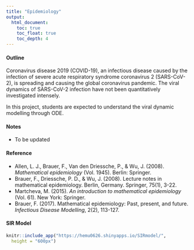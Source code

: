 ```yaml
---
title: "Epidemiology"
output:
  html_document:
    toc: true
    toc_float: true
    toc_depth: 4
---
```


#### Outline

Coronavirus disease 2019 (COVID-19), an infectious disease caused by the infection of severe acute respiratory syndrome coronavirus 2 (SARS-CoV-2), is spreading and causing the global coronavirus pandemic. The viral dynamics of SARS-CoV-2 infection have not been quantitatively investigated intensely.

In this project, students are expected to understand the viral dynamic modelling through ODE.

#### Notes

  * To be updated
  

#### Reference

  * Allen, L. J., Brauer, F., Van den Driessche, P., \& Wu, J. (2008). *Mathematical epidemiology* (Vol. 1945). Berlin: Springer.
  * Brauer, F., Driessche, P. D., & Wu, J. (2008). Lecture notes in mathematical epidemiology. Berlin, Germany. Springer, 75(1), 3-22.
  * Martcheva, M. (2015). *An introduction to mathematical epidemiology* (Vol. 61). New York: Springer.
  * Brauer, F. (2017). Mathematical epidemiology: Past, present, and future. *Infectious Disease Modelling*, 2(2), 113-127.
  
  
#### SIR Model

```r
knitr::include_app("https://hemu0626.shinyapps.io/SIRmodel/",
  height = "600px")
```